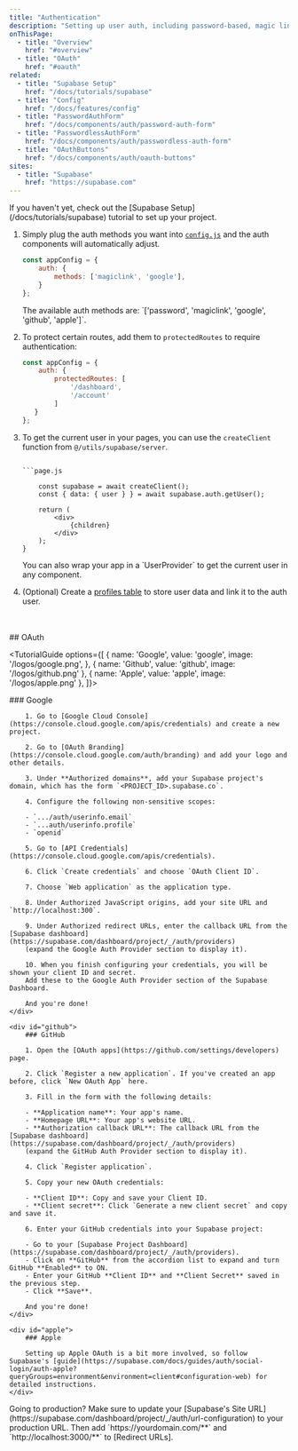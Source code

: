 ```yaml
---
title: "Authentication"
description: "Setting up user auth, including password-based, magic link, and social logins."
onThisPage:
  - title: "Overview"
    href: "#overview"
  - title: "OAuth"
    href: "#oauth"
related:
  - title: "Supabase Setup"
    href: "/docs/tutorials/supabase"
  - title: "Config"
    href: "/docs/features/config"
  - title: "PasswordAuthForm"
    href: "/docs/components/auth/password-auth-form"
  - title: "PasswordlessAuthForm"
    href: "/docs/components/auth/passwordless-auth-form"
  - title: "OAuthButtons"
    href: "/docs/components/auth/oauth-buttons"
sites:
  - title: "Supabase"
    href: "https://supabase.com"
---
```


<Callout>
    If you haven't yet, check out the [Supabase Setup](/docs/tutorials/supabase) tutorial to set up your project.
</Callout>

<div id="overview" />

1. Simply plug the auth methods you want into [`config.js`](/docs/features/config) and the auth components will automatically adjust.

    ```config.js
    const appConfig = {
        auth: {
            methods: ['magiclink', 'google'],
        }
    };
    ```

    <Info>
        The available auth methods are: `['password', 'magiclink', 'google', 'github', 'apple']`.
    </Info>

    <div className="my-5" />

2. To protect certain routes, add them to `protectedRoutes` to require authentication:

    ```config.js
    const appConfig = {
        auth: {
            protectedRoutes: [
                '/dashboard',
                '/account'
            ]
       }
    };
    ```

    <div className="my-5" />

3. To get the current user in your pages, you can use the `createClient` function from `@/utils/supabase/server`.

    ```js:

    ```page.js

        const supabase = await createClient();
        const { data: { user } } = await supabase.auth.getUser();

        return (
            <div>
                {children}
            </div>
        );
    }
    ```

    <Tip>
        You can also wrap your app in a `UserProvider` to get the current user in any component.
    </Tip>

    <div className="my-5" />

4. (Optional) Create a [profiles table](/docs/tutorial/database#profiles-table) to store user data and link it to the auth user.

<br />
<br />
<Divider />
<div id="oauth" />
## OAuth

<TutorialGuide options={[
    { name: 'Google', value: 'google', image: '/logos/google.png', },
    { name: 'Github', value: 'github', image: '/logos/github.png' },
    { name: 'Apple', value: 'apple', image: '/logos/apple.png' },
]}>
    <div id="google">
        ### Google

        1. Go to [Google Cloud Console](https://console.cloud.google.com/apis/credentials) and create a new project.

        2. Go to [OAuth Branding](https://console.cloud.google.com/auth/branding) and add your logo and other details.

        3. Under **Authorized domains**, add your Supabase project's domain, which has the form `<PROJECT_ID>.supabase.co`.

        4. Configure the following non-sensitive scopes:

        - `.../auth/userinfo.email`
        - `...auth/userinfo.profile`
        - `openid`

        5. Go to [API Credentials](https://console.cloud.google.com/apis/credentials).

        6. Click `Create credentials` and choose `OAuth Client ID`.

        7. Choose `Web application` as the application type.

        8. Under Authorized JavaScript origins, add your site URL and `http://localhost:300`.

        9. Under Authorized redirect URLs, enter the callback URL from the [Supabase dashboard](https://supabase.com/dashboard/project/_/auth/providers)
        (expand the Google Auth Provider section to display it).

        10. When you finish configuring your credentials, you will be shown your client ID and secret.
        Add these to the Google Auth Provider section of the Supabase Dashboard.

        And you're done!
    </div>

    <div id="github">
        ### GitHub

        1. Open the [OAuth apps](https://github.com/settings/developers) page.

        2. Click `Register a new application`. If you've created an app before, click `New OAuth App` here.

        3. Fill in the form with the following details:

        - **Application name**: Your app's name.
        - **Homepage URL**: Your app's website URL.
        - **Authorization callback URL**: The callback URL from the [Supabase dashboard](https://supabase.com/dashboard/project/_/auth/providers)
        (expand the GitHub Auth Provider section to display it).

        4. Click `Register application`.

        5. Copy your new OAuth credentials:

        - **Client ID**: Copy and save your Client ID.
        - **Client secret**: Click `Generate a new client secret` and copy and save it.

        6. Enter your GitHub credentials into your Supabase project:

        - Go to your [Supabase Project Dashboard](https://supabase.com/dashboard/project/_/auth/providers).
        - Click on **GitHub** from the accordion list to expand and turn GitHub **Enabled** to ON.
        - Enter your GitHub **Client ID** and **Client Secret** saved in the previous step.
        - Click **Save**.

        And you're done!
    </div>

    <div id="apple">
        ### Apple

        Setting up Apple OAuth is a bit more involved, so follow Supabase's [guide](https://supabase.com/docs/guides/auth/social-login/auth-apple?queryGroups=environment&environment=client#configuration-web) for detailed instructions.
    </div>
</TutorialGuide>

<Caution>
    Going to production?
    Make sure to update your [Supabase's Site URL](https://supabase.com/dashboard/project/_/auth/url-configuration) to your production URL.
    Then add `https://yourdomain.com/**` and `http://localhost:3000/**` to [Redirect URLs].
</Caution>

